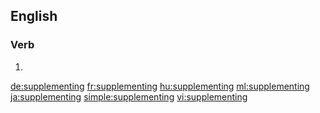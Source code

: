 ==English==

===Verb===
{{head|en|present participle}}

# {{present participle of|supplement|lang=en}}

[[de:supplementing]]
[[fr:supplementing]]
[[hu:supplementing]]
[[ml:supplementing]]
[[ja:supplementing]]
[[simple:supplementing]]
[[vi:supplementing]]
